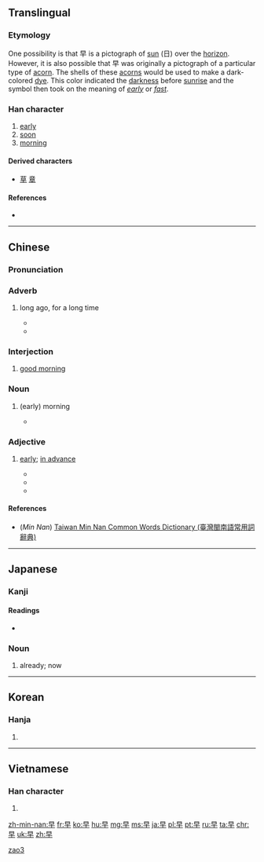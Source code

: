 ==Translingual==
{{stroke order|strokes=6}}
{{stroke order|type=animate}}

===Etymology===
One possibility is that 早 is a pictograph of [[sun]] (日) over the [[horizon]]. However, it is also possible that 早 was originally a pictograph of a particular type of [[acorn]]. The shells of these [[acorns]] would be used to make a dark-colored [[dye]]. This color indicated the [[darkness]] before [[sunrise]] and the symbol then took on the meaning of ''[[early]]'' or ''[[fast]]''.

===Han character===
{{Han char|rn=72|rad=日|as=02|sn=6|four=6040<sub>0</sub>|canj=日十 (AJ)|ids=⿱[[日]][[十]]}}

# [[early]]
# [[soon]]
# [[morning]]

====Derived characters====
* [[草]] [[章]]

====References====
* {{Han ref|kx=0489.120|dkj=13742|dj=0850.090|hdz=21483.060|uh=65E9|ud=26089|bh=A6AD|bd=42669}}

----

==Chinese==
{{zh-hanzi-box|[[早]]}}

===Pronunciation===
{{zh-pron
|m=zǎo
|c=zou2
|h=
|mn=chá/chái
|w=
|mc=y
|oc=y
|ma=zh-zǎo.ogg
|cat=n,a,adv,intj
}}

===Adverb===
{{zh-adv|ts}}

# {{context|Beginning Mandarin|lang=cmn}} long ago, for a long time
#* {{zh-usex|他 早 走 了。|He left long ago.|link=y}}
#* {{zh-usex|這 個 變壓器 已經 燒毀 了，早 該 拆 換 一 個 新 的 了。|This transformer has burnt out. It'should have been replaced a long time ago.|link=y}}  
  
===Interjection===
{{zh-interj|ts}}

# [[good morning]]

===Noun===
{{zh-noun|ts}}

# {{context|Beginning Mandarin|lang=cmn}} (early) morning
#*  {{zh-usex|我 今 '''早''' 沒 有 見到 他。|I didn't see him this '''morning'''.|link=y}}  
 
===Adjective===
{{zh-adj|ts}}

# {{context|Beginning Mandarin|lang=cmn}} [[early]]; [[in advance]]
#* {{zh-usex|我 醒 得 很 '''早'''|I woke up '''early'''|link=y}}	  
#* {{zh-usex|你 能 不 能 '''早''' 一點 來？|Can you be here a little '''earlier'''?|link=y}}
#* {{zh-usex|請問，我 今天 '''早''' 走 一會兒 行 嗎？|Please could I leave '''early''' today?|link=y}}	  

====References====
*(''Min Nan'') [http://twblg.dict.edu.tw/holodict_new/result_detail.jsp?n_no=2446&curpage=1&sample=%E6%97%A9&radiobutton=1&querytarget=1&limit=20&pagenum=2&rowcount=30 Taiwan Min Nan Common Words Dictionary (臺灣閩南語常用詞辭典)]

[[Category:Beginning Mandarin|zao3]]

----

==Japanese==

===Kanji===
{{ja-kanji|grade=1|rs=日02}}

====Readings====
* {{ja-readings|on=[[そう]] (sō), [[さつ]] (satsu)|kun=[[はやい]] (hayai), [[はや]] (haya), [[さ]] (sa)}}

===Noun===
{{ja-noun|はや}}

# already; now

----

==Korean==

===Hanja===
{{ko-hanja|hangeul=조|eumhun=일찍|rv=jo|mr=cho|y=co}}

# {{defn|lang=ko|sort=日02}}

----

==Vietnamese==

===Han character===
{{vi-hantu|[[tảo]]|rs=日02}}

# {{defn|lang=vi|sort=日02}}

[[zh-min-nan:早]]
[[fr:早]]
[[ko:早]]
[[hu:早]]
[[mg:早]]
[[ms:早]]
[[ja:早]]
[[pl:早]]
[[pt:早]]
[[ru:早]]
[[ta:早]]
[[chr:早]]
[[uk:早]]
[[zh:早]]